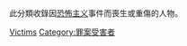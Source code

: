 {{Portal box|新聞動態|軍事|死亡}}<br>
{{Commons category|Victims of terrorism}}<br>
此分類收錄因[[恐怖主义|恐怖主义]]事件而喪生或重傷的人物。
{{Cat main|恐怖主义}}
{{Category see also|襲擊事件|屠殺}}
{{See also|大屠杀列表}}

[[Category:涉及恐怖主義的人物|Victims]]
[[Category:罪案受害者|Category:罪案受害者]]